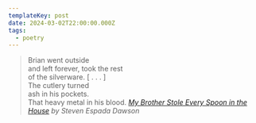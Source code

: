 ```yaml
---
templateKey: post
date: 2024-03-02T22:00:00.000Z
tags:
  - poetry
---
```

> Brian went outside<br/>
> and left forever, took the rest<br/>
> of the silverware.  [ . . . ]<br/>
> The cutlery turned<br/>
> ash in his pockets.<br/>
> That heavy metal in his blood.
> <cite><i>[My Brother Stole Every Spoon in the House](https://poems.com/poem/my-brother-stole-every-spoon-in-the-house/)</i> by Steven Espada Dawson</cite>

